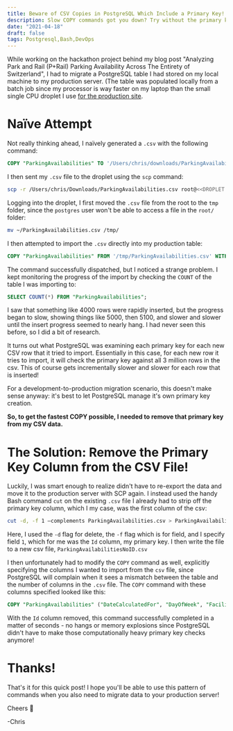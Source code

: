 ```yaml
---
title: Beware of CSV Copies in PostgreSQL Which Include a Primary Key!
description: Slow COPY commands got you down? Try without the primary key!
date: "2021-04-18"
draft: false
tags: Postgresql,Bash,DevOps
---
```



While working on the hackathon project behind my blog post <Link to="blog/analyzing-park-and-rail-availabilities-across-switzerland/">"Analyzing Park and Rail (P+Rail) Parking Availability Across The Entirety of Switzerland"</Link>, I had to migrate a PostgreSQL table I had stored on my local machine to my production server. (The table was populated locally from a batch job since my processor is way faster on my laptop than the small single CPU droplet I use [for the production site](https://park-and-rail.netlify.app).

# Naïve Attempt

Not really thinking ahead, I naïvely generated a `.csv` with the following command:

```sql
COPY "ParkingAvailabilities" TO '/Users/chris/downloads/ParkingAvailabilities.csv' DELIMITER ',' CSV HEADER;
```

I then sent my `.csv` file to the droplet using the `scp` command:

```bash
scp -r /Users/chris/Downloads/ParkingAvailabilities.csv root@<<DROPLET IP HERE>>:/root
```

Logging into the droplet, I first moved the `.csv` file from the root to the `tmp` folder, since the `postgres` user won't be able to access a file in the `root/` folder:

```bash
mv ~/ParkingAvailabilities.csv /tmp/
```

I then attempted to import the `.csv` directly into my production table:

```sql
COPY "ParkingAvailabilities" FROM '/tmp/ParkingAvailabilities.csv' WITH (FORMAT csv, HEADER true);
```

The command successfully dispatched, but I noticed a strange problem. I kept monitoring the progress of the import by checking the `COUNT` of the table I was importing to:

```sql
SELECT COUNT(*) FROM "ParkingAvailabilities";
```

I saw that something like 4000 rows were rapidly inserted, but the progress began to slow, showing things like 5000, then 5100, and slower and slower until the insert progress seemed to nearly hang. I had never seen this before, so I did a bit of research. 

It turns out what PostgreSQL was examining each primary key for each new CSV row that it tried to import. Essentially in this case, for each new row it tries to import, it will check the primary key against all 3 million rows in the csv. This of course gets incrementally slower and slower for each row that is inserted!

For a development-to-production migration scenario, this doesn't make sense anyway: it's best to let PostgreSQL manage it's own primary key creation.

**So, to get the fastest COPY possible, I needed to remove that primary key from my CSV data.**

# The Solution: Remove the Primary Key Column from the CSV File!

Luckily, I was smart enough to realize didn't have to re-export the data and move it to the production server with SCP again. I instead used the handy Bash command `cut` on the existing `.csv` file I already had to strip off the primary key column, which I my case, was the first column of the csv:

```bash
cut -d, -f 1 —complements ParkingAvailabilities.csv > ParkingAvailabilitiesNoID.csv
```

Here, I used the `-d` flag for delete, the `-f` flag which is for field, and I specify field `1`, which for me was the `Id` column, my primary key. I then write the file to a new csv file, `ParkingAvailabilitiesNoID.csv`

I then unfortunately had to modify the `COPY` command as well, explicitly specifying the columns I wanted to import from the `csv` file, since PostgreSQL will complain when it sees a mismatch between the table and the number of columns in the `.csv` file. The `COPY` command with these columns specified looked like this:

```sql
COPY "ParkingAvailabilities" ("DateCalculatedFor", "DayOfWeek", "FacilityName","EstimatedParkingSpacesAvailable", "ParkingSpacesTotal", "ParkingForecastData", "Created", "Updated") FROM '/tmp/ParkingAvailabilitiesNoID.csv' WITH (FORMAT csv, HEADER true);
```

With the `Id` column removed, this command successfully completed in a matter of seconds - no hangs or memory explosions since PostgreSQL didn't have to make those computationally heavy primary key checks anymore!

# Thanks!

That's it for this quick post! I hope you'll be able to use this pattern of commands when you also need to migrate data to your production server!

Cheers 🍻

-Chris